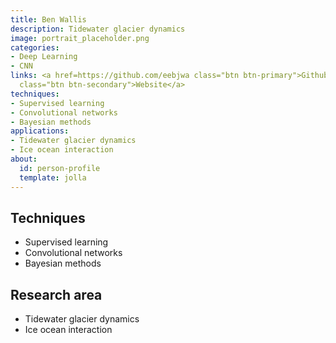 ```yaml
---
title: Ben Wallis
description: Tidewater glacier dynamics
image: portrait_placeholder.png
categories:
- Deep Learning
- CNN
links: <a href=https://github.com/eebjwa class="btn btn-primary">Github</a><a href=https://environment.leeds.ac.uk/see/pgr/9532/benjamin-wallis
  class="btn btn-secondary">Website</a>
techniques:
- Supervised learning
- Convolutional networks
- Bayesian methods
applications:
- Tidewater glacier dynamics
- Ice ocean interaction
about:
  id: person-profile
  template: jolla
---
```

   
:::{#person-profile}
:::
   
##
## Techniques
   
- Supervised learning
- Convolutional networks
- Bayesian methods
   
##
## Research area
   
- Tidewater glacier dynamics
- Ice ocean interaction
